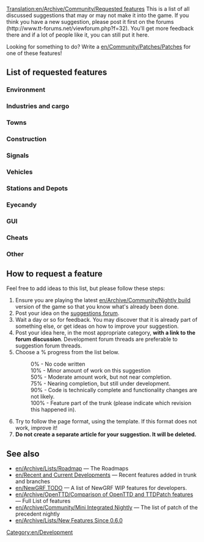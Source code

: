 [[Translation:en/Archive/Community/Requested features]]
This is a list of all discussed suggestions that may or may not make it into the game. If you think you have a new suggestion, please post it first on the forums (http://www.tt-forums.net/viewforum.php?f=32). You'll get more feedback there and if a lot of people like it, you can still put it here.

Looking for something to do?  Write a [[en/Community/Patches/Patches]] for one of these features!



==List of requested features==

===Environment===
{{en/Archive/Community/Rf header}}
{{en/Archive/Community/Rf|Higher mountains in map|50%|33231|More than 15 height levels}}
{{en/Archive/Community/Rf|Increase terraforming cost|10%|8252|As a difficulty option?}}
{{en/Archive/Community/Rf|Larger map sizes|90%|33137|Larger than 2048x2048}}
{{en/Archive/Community/Rf|Underwater levels|50%|31576|Visible or not}}
{{en/Archive/Community/Rf|Grass on unused tracks|50%|32285|}}
{{en/Archive/Community/Rf|[[en/Community/NewGRF/Day and Night Cycle]]|50%|36929|There is a night GRF for default TTD buildings}}
{{en/Archive/Community/Rf|Seasons|50%|15487||Discontinued}}
{{en/Archive/Community/Rf|Weather|10%|24574|}}
{{en/Archive/Community/Rf|Freeform map edges|50%|40916|}}
{{en/Archive/Community/Rf|More Map Settings (MMS)|50%|39899|}}
{{en/Archive/Community/Rf|Create Realistic Heightmap|50%|33956|}}
{{en/Archive/Community/Rf|Improved Timetable Management|50%|39276|}}
{{en/Archive/Community/Rf|All Climates World|0%|36764|}}
{{en/Archive/Community/Rf|Snow in temperate climate|50%|24574|}}
{{en/Archive/Community/Rf footer}}

===Industries and cargo===
{{en/Archive/Community/Rf header}}
{{en/Archive/Community/Rf|Industry budgets|50%|30898|}}
{{en/Archive/Community/Rf|[[en/Community/Patches/Passenger and cargo destinations]]|90%|39161|}}
{{en/Archive/Community/Rf|New Industry Closures|90%|36653|}}
{{en/Archive/Community/Rf|Changes to the Original Industries|50%|37049|}}
{{en/Archive/Community/Rf footer}}

===Towns===
{{en/Archive/Community/Rf header}}
{{en/Archive/Community/Rf|New Town Grid|50%|40922|}}
{{en/Archive/Community/Rf|Found a town|90%|31558|[http://bugs.openttd.org/task/759 FS#2327]}}
{{en/Archive/Community/Rf|Build Buildings, Eye candy|50%|29286|Require New Object}}
{{en/Archive/Community/Rf|Limit town growth|50%|32083|}}
{{en/Archive/Community/Rf footer}}

===Construction===
{{en/Archive/Community/Rf header}}
{{en/Archive/Community/Rf|Copy and paste layouts of track|90%|25037|}}
{{en/Archive/Community/Rf|[[en/Archive/Community/Custom Bridgeheads]]|50%|20211|}}
{{en/Archive/Community/Rf|Diagonal clearing and leveling|75%|19311|}}
{{en/Archive/Community/Rf|Diagonal level crossings|50%|26584|4=Also see ([http://www.tt-forums.net/viewtopic.php?t=26385 TTDPatch suggestion])}}
{{en/Archive/Community/Rf|Diagonal roads, tunnels, bridges|0%|7104|4=Also see [http://www.tt-forums.net/viewtopic.php?t=31300 this ver]}}
{{en/Archive/Community/Rf|Enhanced tunnels|0%|36661|4=See [http://openttdcoop.ppcis.org/blog/files/downloads/grfpacks/screens/testing/enhanced_tunnels.png example]}}
{{en/Archive/Community/Rf|Limit flattening to sea level|10%|32295|4=Also see [http://www.tt-forums.net/viewtopic.php?t=32209 discussion]}}
{{en/Archive/Community/Rf|Non-instant construction|0%|32301|}}
{{en/Archive/Community/Rf|Purchase land faster|50%|29495|(Drag a box)}}
{{en/Archive/Community/Rf|Tunnels in water|50%|38292|}}
{{en/Archive/Community/Rf|Signals in tunnels|0%|38788|}}
{{en/Archive/Community/Rf|Unified Double Level crossing|0%|39458|}}
{{en/Archive/Community/Rf|[[en/Shared Tracks]]|75%|34292|}}
{{en/Archive/Community/Rf footer}}

===Signals===
{{en/Archive/Community/Rf header}}
{{en/Archive/Community/Rf|[[en/Archive/Manual/Yet Another PBS Patch|Path Based Signaling]] (PBS)|100%|36107|4=Yet Another PBS Patch (YAPP); in trunk since r13967}}
{{en/Archive/Community/Rf|Priority Path Signal (PPS)|0%|40393|}}
{{en/Archive/Community/Rf|Route markers|50%|30118|}}
{{en/Archive/Community/Rf|Signals on bridges|10%|22850|Discontinued.  Last patch revision 3393, included in [[en/Archive/Community/Mini Integrated Nightly]]}}
{{en/Archive/Community/Rf footer}}

===Vehicles===
{{en/Archive/Community/Rf header}}
{{en/Archive/Community/Rf|Adjustable plane crash probability|10%|32202|}}
{{en/Archive/Community/Rf|Better physics for all vehicles|75%|22995|}}
{{en/Archive/Community/Rf|Better train acceleration|50%|31794|}}
{{en/Archive/Community/Rf|Breakdowns for multi headed trains|75%|32160|}}
{{en/Archive/Community/Rf|Improved Breakdowns|50%|39518|}}
{{en/Archive/Community/Rf|Easy conversion for different rail types|50%|31622|}}
{{en/Archive/Community/Rf|Plane landing queues|75%|15502|}}
{{en/Archive/Community/Rf|[[en/Archive/Manual/Settings/Quick Goto]]|100%|37298|"goto" button stays active in orders window; in trunk since r14827}}
{{en/Archive/Community/Rf footer}}

===Stations and Depots===
{{en/Archive/Community/Rf header}}
{{en/Archive/Community/Rf|Airports built by parts|0%|29914|4=Also see [http://www.tt-forums.net/viewtopic.php?t=27724 airports] thread.}}
{{en/Archive/Community/Rf|Better way to enlarge airports|0%|28962|}}
{{en/Archive/Community/Rf|Display station coverage|0%|32363|}}
{{en/Archive/Community/Rf|Distant Joint Stations|90%|30960|[http://bugs.openttd.org/task/2291 FS#2291]}}
{{en/Archive/Community/Rf|City owned airports|0%|20093|}}
{{en/Archive/Community/Rf|Drive trough depots|0%|30346|Bidirectional depots}}
{{en/Archive/Community/Rf|Long train depots|0%|34574|Realistic depot (require multiplexing)}}
{{en/Archive/Community/Rf|Trains through non-stop stations / Whistle boards|10%|38015|}}
{{en/Archive/Community/Rf|RV (Road Vehicle) Waypoints|0%|33179|One can use "go via" orders on drive through road stops instead since r12689}}
{{en/Archive/Community/Rf|Stations on bridges|0%|40606|}}
{{en/Archive/Community/Rf footer}}

===Eyecandy===
{{en/Archive/Community/Rf header}}
{{en/Archive/Community/Rf|NewObject|90%|29286|Build Neutral Objects}}
{{en/Archive/Community/Rf|Completely shore|90%|34401|}}
{{en/Archive/Community/Rf footer}}

===GUI===
{{en/Archive/Community/Rf header}}
{{en/Archive/Community/Rf|Advanced expenses column|10%|31455|}}
{{en/Archive/Community/Rf|Better bridge selection window|100%|31765|Feature in trunk since r13159 by Skidd13}}
{{en/Archive/Community/Rf|Better graphs|75%|31984|}}
{{en/Archive/Community/Rf|Improvement for GUI toolbar|0%|40843|}}
{{en/Archive/Community/Rf|Clean up patch options|10%|32191|}}
{{en/Archive/Community/Rf|Customizable shortcuts|10%|32313|}}
{{en/Archive/Community/Rf|[[en/Community/Patches/Font selection GUI]]|75%|29766|}}
{{en/Archive/Community/Rf|Longer history of finances|50%|21079|}}
{{en/Archive/Community/Rf|New orders window|75%|31074|}}
{{en/Archive/Community/Rf|New Station GUI|50%|40419|}}
{{en/Archive/Community/Rf|New Station Building GUI|50%|41222|}}
{{en/Archive/Community/Rf|NewGrf GUI Window 2|50%|35001|}}
{{en/Archive/Community/Rf|Priority Path Order (PPO)|0%|40393|}}
{{en/Archive/Community/Rf|Filter by Cargo|50%|37203|}}
{{en/Archive/Community/Rf|NewGRF Presets|100%|38388|In trunk since r13734 (like a playlist for Grf files)}}
{{en/Archive/Community/Rf footer}}

===Cheats===
{{en/Archive/Community/Rf header}}
{{en/Archive/Community/Rf|Local authority doesn't reject you|90%|30807|}}
{{en/Archive/Community/Rf footer}}

===Other===
{{en/Archive/Community/Rf header}}
{{en/Archive/Community/Rf|Alphabetized openttd.cfg|50%|32164|}}
{{en/Archive/Community/Rf|Better save game naming convention|10%|32308}}
{{en/Archive/Community/Rf|Load/Save Company Info|50%|40457|Save inforamation about company`s and Load it back}}
{{en/Archive/Community/Rf|Code optimizations|50%|32319|4=Train collision detection is slow. Also see [http://www.tt-forums.net/viewtopic.php?t=27925 here] (in trunk since r10111) and [http://www.tt-forums.net/viewtopic.php?p=594775#594775 here]}}
{{en/Archive/Community/Rf|More disasters|10%|14818|}}
{{en/Archive/Community/Rf|Improved Loans|50%|36184|}}
{{en/Archive/Community/Rf|New Sound Mixer|75%|37448|orudge}}
{{en/Archive/Community/Rf|[[en/Community/Patches/Improved Shares|Real stock market]]|0%|31883|WIP TheJosh}}
{{en/Archive/Community/Rf|[[en/Archive/Community/Sound Effects Replacement]]|75%|35710|}}
{{en/Archive/Community/Rf|Station/track templates|90%|25037|}}
{{en/Archive/Community/Rf|Adjustable day length|10%|31657}}
{{en/Archive/Community/Rf footer}}

==How to request a feature==
Feel free to add ideas to this list, but please follow these steps:

#Ensure you are playing the latest [[en/Archive/Community/Nightly build]] version of the game so that you know what's already been done.
#Post your idea on the [http://www.tt-forums.net/viewforum.php?f=32 suggestions forum].
#Wait a day or so for feedback. You may discover that it is already part of something else, or get ideas on how to improve your suggestion.
#Post your idea here, in the most appropriate category, '''with a link to the forum discussion'''.  Development forum threads are preferable to suggestion forum threads.
#Choose a % progress from the list below.
#:0% - No code written
#:10% - Minor amount of work on this suggestion
#:50% - Moderate amount work, but not near completion.
#:75% - Nearing completion, but still under development.
#:90% - Code is technically complete and functionality changes are not likely.
#:100% - Feature part of the trunk (please indicate which revision this happened in).
#Try to follow the page format, using the {{en/S|en/Archive/Community/Rf}} template.  If this format does not work, improve it!
#'''Do not create a separate article for your suggestion. It will be deleted.'''

==See also==
* [[en/Archive/Lists/Roadmap]] &mdash; The Roadmaps
* [[en/Recent and Current Developments]] &mdash; Recent features added in trunk and branches
* [[en/NewGRF TODO]] &mdash; A list of NewGRF WIP features for developers.
* [[en/Archive/OpenTTD/Comparison of OpenTTD and TTDPatch features]] &mdash; Full List of features
* [[en/Archive/Community/Mini Integrated Nightly]] &mdash; The list of patch of the precedent nightly
* [[en/Archive/Lists/New Features Since 0.6.0]]

[[Category:en/Development]]